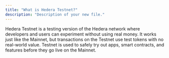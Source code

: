```yaml
---
title: "What is Hedera Testnet?"
description: "Description of your new file."
---
```


Hedera Testnet is a testing version of the Hedera network where developers and users can experiment without using real money. It works just like the Mainnet, but transactions on the Testnet use test tokens with no real-world value. Testnet is used to safely try out apps, smart contracts, and features before they go live on the Mainnet.